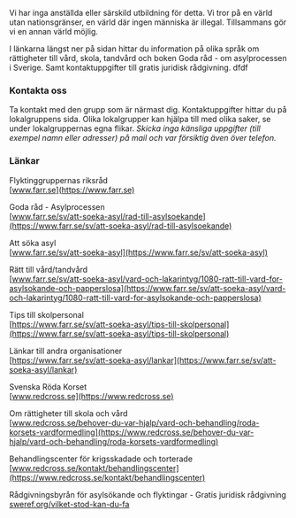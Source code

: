 
Vi har inga anställda eller särskild utbildning för detta. Vi tror på en värld utan nationsgränser, en värld där ingen människa är illegal. Tillsammans gör vi en annan värld möjlig.

I länkarna längst ner på sidan hittar du information på olika språk om rättigheter till vård, skola, tandvård och boken Goda råd - om asylprocessen i Sverige. Samt kontaktuppgifter till gratis juridisk rådgivning.
dfdf
### Kontakta oss

Ta kontakt med den grupp som är närmast dig. Kontaktuppgifter hittar du på lokalgruppens sida. Olika lokalgrupper kan hjälpa till med olika saker, se under lokalgruppernas egna flikar. _Skicka inga känsliga uppgifter (till exempel namn eller adresser) på mail och var försiktig även över telefon._

<Local appearance="transparent" className="my-16"/>

### Länkar

Flyktinggruppernas riksråd\
[www.farr.se](https://www.farr.se)

Goda råd - Asylprocessen\
[www.farr.se/sv/att-soeka-asyl/rad-till-asylsoekande](https://www.farr.se/sv/att-soeka-asyl/rad-till-asylsoekande)

Att söka asyl\
[www.farr.se/sv/att-soeka-asyl](https://www.farr.se/sv/att-soeka-asyl)

Rätt till vård/tandvård\
[www.farr.se/sv/att-soeka-asyl/vard-och-lakarintyg/1080-ratt-till-vard-for-asylsokande-och-papperslosa](https://www.farr.se/sv/att-soeka-asyl/vard-och-lakarintyg/1080-ratt-till-vard-for-asylsokande-och-papperslosa)

Tips till skolpersonal\
[https://www.farr.se/sv/att-soeka-asyl/tips-till-skolpersonal](https://www.farr.se/sv/att-soeka-asyl/tips-till-skolpersonal)

Länkar till andra organisationer\
[https://www.farr.se/sv/att-soeka-asyl/lankar](https://www.farr.se/sv/att-soeka-asyl/lankar)

Svenska Röda Korset\
[www.redcross.se](https://www.redcross.se)

Om rättigheter till skola och vård\
[www.redcross.se/behover-du-var-hjalp/vard-och-behandling/roda-korsets-vardformedling](https://www.redcross.se/behover-du-var-hjalp/vard-och-behandling/roda-korsets-vardformedling)

Behandlingscenter för krigsskadade och torterade\
[www.redcross.se/kontakt/behandlingscenter](https://www.redcross.se/kontakt/behandlingscenter)

Rådgivningsbyrån för asylsökande och flyktingar - Gratis juridisk rådgivning\
[sweref.org/vilket-stod-kan-du-fa](https://sweref.org/vilket-stod-kan-du-fa)
